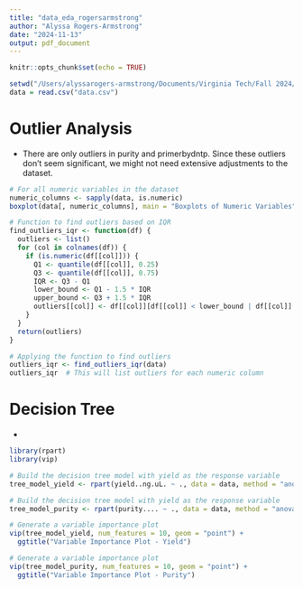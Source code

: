 ```yaml
---
title: "data_eda_rogersarmstrong"
author: "Alyssa Rogers-Armstrong"
date: "2024-11-13"
output: pdf_document
---
```


```r
knitr::opts_chunk$set(echo = TRUE)

setwd("/Users/alyssarogers-armstrong/Documents/Virginia Tech/Fall 2024/Experimental Design/Project")
data = read.csv("data.csv")
```


# Outlier Analysis

- There are only outliers in purity and primerbydntp. Since these outliers don't seem significant, we might not need extensive adjustments to the dataset.

```r
# For all numeric variables in the dataset
numeric_columns <- sapply(data, is.numeric)
boxplot(data[, numeric_columns], main = "Boxplots of Numeric Variables", las = 2)
```



```r
# Function to find outliers based on IQR
find_outliers_iqr <- function(df) {
  outliers <- list()
  for (col in colnames(df)) {
    if (is.numeric(df[[col]])) {
      Q1 <- quantile(df[[col]], 0.25)
      Q3 <- quantile(df[[col]], 0.75)
      IQR <- Q3 - Q1
      lower_bound <- Q1 - 1.5 * IQR
      upper_bound <- Q3 + 1.5 * IQR
      outliers[[col]] <- df[[col]][df[[col]] < lower_bound | df[[col]] > upper_bound]
    }
  }
  return(outliers)
}

# Applying the function to find outliers
outliers_iqr <- find_outliers_iqr(data)
outliers_iqr  # This will list outliers for each numeric column
```


# Decision Tree

- 


```r
library(rpart)
library(vip)

# Build the decision tree model with yield as the response variable
tree_model_yield <- rpart(yield..ng.uL. ~ ., data = data, method = "anova")

# Build the decision tree model with yield as the response variable
tree_model_purity <- rpart(purity.... ~ ., data = data, method = "anova")

# Generate a variable importance plot
vip(tree_model_yield, num_features = 10, geom = "point") + 
  ggtitle("Variable Importance Plot - Yield")

# Generate a variable importance plot
vip(tree_model_purity, num_features = 10, geom = "point") + 
  ggtitle("Variable Importance Plot - Purity")




```